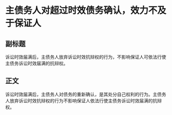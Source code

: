 # 主债务人对超过时效债务确认，效力不及于保证人
## 副标题
诉讼时效届满后，主债务人放弃诉讼时效抗辩权的行为，不影响保证人可依法行使主债务诉讼时效届满的抗辩权。
## 正文
诉讼时效届满后，主债务人对债务的重新确认，是其处分自己权利的行为。主债务人放弃诉讼时效抗辩权的行为不影响保证人依法行使主债务诉讼时效届满的抗辩权。